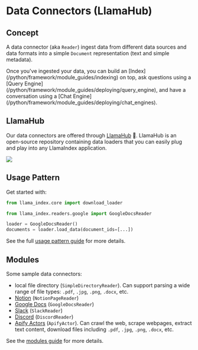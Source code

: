 # Data Connectors (LlamaHub)

## Concept

A data connector (aka `Reader`) ingest data from different data sources and data formats into a simple `Document` representation (text and simple metadata).

<Aside type="tip">
Once you've ingested your data, you can build an [Index](/python/framework/module_guides/indexing) on top, ask questions using a [Query Engine](/python/framework/module_guides/deploying/query_engine), and have a conversation using a [Chat Engine](/python/framework/module_guides/deploying/chat_engines).
</Aside>

## LlamaHub

Our data connectors are offered through [LlamaHub](https://llamahub.ai/) 🦙.
LlamaHub is an open-source repository containing data loaders that you can easily plug and play into any LlamaIndex application.

![](/python/framework/_static/data_connectors/llamahub.png)

## Usage Pattern

Get started with:

```python
from llama_index.core import download_loader

from llama_index.readers.google import GoogleDocsReader

loader = GoogleDocsReader()
documents = loader.load_data(document_ids=[...])
```

See the full [usage pattern guide](/python/framework/module_guides/loading/connector/usage_pattern) for more details.

## Modules

Some sample data connectors:

- local file directory (`SimpleDirectoryReader`). Can support parsing a wide range of file types: `.pdf`, `.jpg`, `.png`, `.docx`, etc.
- [Notion](https://developers.notion.com/) (`NotionPageReader`)
- [Google Docs](https://developers.google.com/docs/api) (`GoogleDocsReader`)
- [Slack](https://api.slack.com/) (`SlackReader`)
- [Discord](https://discord.com/developers/docs/intro) (`DiscordReader`)
- [Apify Actors](https://llamahub.ai/l/readers/llama-index-readers-apify) (`ApifyActor`). Can crawl the web, scrape webpages, extract text content, download files including `.pdf`, `.jpg`, `.png`, `.docx`, etc.

See the [modules guide](/python/framework/module_guides/loading/connector/modules) for more details.
